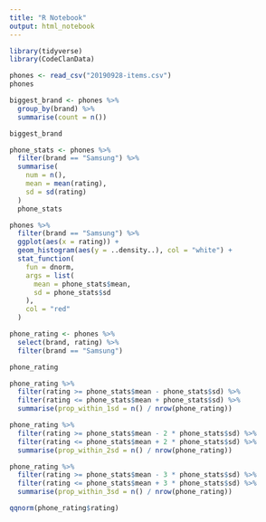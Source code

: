 ```yaml
---
title: "R Notebook"
output: html_notebook
---
```


```r
library(tidyverse)
library(CodeClanData)
```

```r
phones <- read_csv("20190928-items.csv")
phones
```

```r
biggest_brand <- phones %>%
  group_by(brand) %>%
  summarise(count = n())

biggest_brand
```



```r
phone_stats <- phones %>%
  filter(brand == "Samsung") %>%
  summarise(
    num = n(),
    mean = mean(rating),
    sd = sd(rating)
  )
  phone_stats
```



```r
phones %>% 
  filter(brand == "Samsung") %>%
  ggplot(aes(x = rating)) +
  geom_histogram(aes(y = ..density..), col = "white") +
  stat_function(
    fun = dnorm, 
    args = list(
      mean = phone_stats$mean, 
      sd = phone_stats$sd
    ),
    col = "red"
  )
```


```r
phone_rating <- phones %>%
  select(brand, rating) %>%
  filter(brand == "Samsung")

phone_rating
```

```r
phone_rating %>%
  filter(rating >= phone_stats$mean - phone_stats$sd) %>%
  filter(rating <= phone_stats$mean + phone_stats$sd) %>%
  summarise(prop_within_1sd = n() / nrow(phone_rating))
```

```r
phone_rating %>%
  filter(rating >= phone_stats$mean - 2 * phone_stats$sd) %>%
  filter(rating <= phone_stats$mean + 2 * phone_stats$sd) %>%
  summarise(prop_within_2sd = n() / nrow(phone_rating))
```

```r
phone_rating %>%
  filter(rating >= phone_stats$mean - 3 * phone_stats$sd) %>%
  filter(rating <= phone_stats$mean + 3 * phone_stats$sd) %>%
  summarise(prop_within_3sd = n() / nrow(phone_rating))
```


```r
qqnorm(phone_rating$rating)
```








